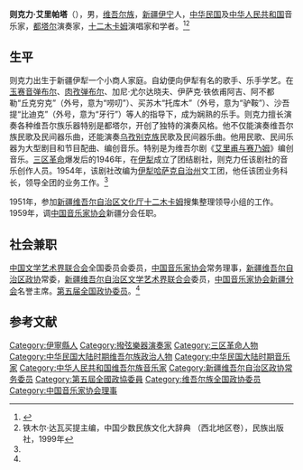 '''则克力·艾里帕塔'''（{{bd|1915年||1986年|}}），男，[[维吾尔族|维吾尔族]]，[[新疆维吾尔自治区|新疆]][[伊宁市|伊宁]]人，[[中华民国|中华民国]]及[[中华人民共和国|中华人民共和国]]音乐家，[[都塔尔|都塔尔]]演奏家，[[维吾尔木卡姆|十二木卡姆]]演唱家和学者。<ref name=新疆百科>{{Cite book|title=新疆百科知识辞典|author=蒲开夫, 朱一凡, 李行力主编|publisher=陕西人民出版社|year=2006|location=西安}}</ref><ref name=tie>铁木尔·达瓦买提主编，中国少数民族文化大辞典 （西北地区卷），民族出版社，1999年</ref>

== 生平 ==
则克力出生于新疆伊犁一个小商人家庭。自幼便向伊犁有名的歌手、乐手学艺。在[[玉赛音弹布尔|玉赛音弹布尔]]、[[肉孜弹布尔|肉孜弹布尔]]、加尼·尤尔达晓夫、伊萨克·铁依甫阿吉、阿不都勒“丘克穷克”（外号，意为“唠叨”）、买苏木“托库木”（外号，意为“驴鞍”）、沙吾提“比迪克”（外号，意为“牙行”）等人的指导下，成为娴熟的乐手。则克力擅长演奏各种维吾尔族乐器特别是都塔尔，开创了独特的演奏风格。他不仅能演奏维吾尔族民歌及民间器乐曲，还能演奏[[乌孜别克族|乌孜别克族]]民歌及民间器乐曲。他用民歌、民间乐器为大型剧目和节目配曲、编创音乐。特别是为维吾尔剧《[[艾里甫与赛乃姆|艾里甫与赛乃姆]]》编创音乐。[[三区革命|三区革命]]爆发后的1946年，在[[伊犁|伊犁]]成立了团结剧社，则克力任该剧社的音乐创作人员。1954年，该剧社改编为[[伊犁哈萨克自治州|伊犁哈萨克自治州]]文工团，他任该团业务科长，领导全团的业务工作。<ref name=tie/>

1951年，参加[[新疆维吾尔自治区文化厅|新疆维吾尔自治区文化厅]][[十二木卡姆|十二木卡姆]]搜集整理领导小组的工作。1959年，调[[中国音乐家协会|中国音乐家协会]]新疆分会任职。

== 社会兼职 ==
[[中国文学艺术界联合会|中国文学艺术界联合会]]全国委员会委员，[[中国音乐家协会|中国音乐家协会]]常务理事，[[中国人民政治协商会议新疆维吾尔自治区委员会|新疆维吾尔自治区政协]]常委，[[新疆维吾尔自治区文学艺术界联合会|新疆维吾尔自治区文学艺术界联合会]]委员，[[中国音乐家协会新疆分会|中国音乐家协会新疆分会]]名誉主席。[[中国人民政治协商会议第五届全国委员会委员名单|第五届全国政协委员]]。<ref name=新疆百科/>

== 参考文献 ==
{{reflist}}

{{Navboxes
| title  = 则克力·艾里帕塔在[[中国音乐家协会|中国音乐家协会]]的职务
| list1  =
{{中国音乐家协会第三届理事会}}
}}
{{Navboxes
| title  = 则克力·艾里帕塔在[[中国文学艺术界联合会|中国文学艺术界联合会]]的职务
| list1  =
{{中国文学艺术界联合会第四届全国委员会}}
}}

{{Authority control}}
{{DEFAULTSORT:A}}
[[Category:伊寧縣人|Category:伊寧縣人]]
[[Category:撥弦樂器演奏家|Category:撥弦樂器演奏家]]
[[Category:三区革命人物|Category:三区革命人物]]
[[Category:中华民国大陆时期维吾尔族政治人物|Category:中华民国大陆时期维吾尔族政治人物]]
[[Category:中华民国大陆时期音乐家|Category:中华民国大陆时期音乐家]]
[[Category:中华人民共和国维吾尔族音乐家|Category:中华人民共和国维吾尔族音乐家]]
[[Category:新疆维吾尔自治区政协常务委员|Category:新疆维吾尔自治区政协常务委员]]
[[Category:第五屆全國政協委員|Category:第五屆全國政協委員]]
[[Category:维吾尔族全国政协委员|Category:维吾尔族全国政协委员]]
[[Category:中国音乐家协会理事|Category:中国音乐家协会理事]]